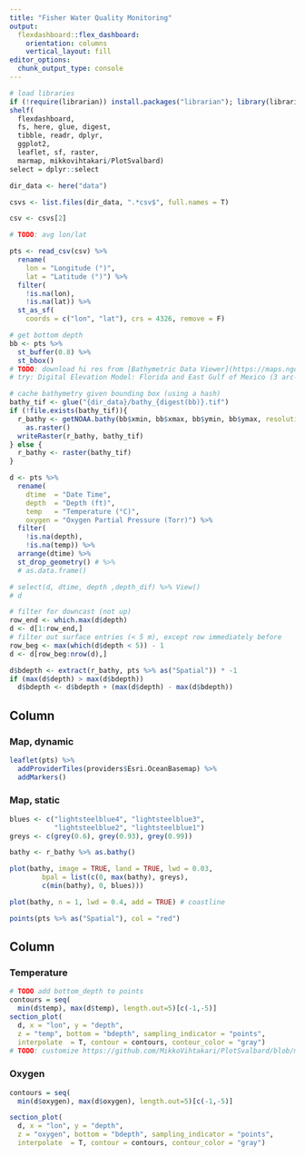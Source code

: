 ```yaml
---
title: "Fisher Water Quality Monitoring"
output: 
  flexdashboard::flex_dashboard:
    orientation: columns
    vertical_layout: fill
editor_options: 
  chunk_output_type: console
---
```


```r
# load libraries
if (!require(librarian)) install.packages("librarian"); library(librarian)
shelf(
  flexdashboard,
  fs, here, glue, digest,
  tibble, readr, dplyr,
  ggplot2,
  leaflet, sf, raster,
  marmap, mikkovihtakari/PlotSvalbard)
select = dplyr::select

dir_data <- here("data")

csvs <- list.files(dir_data, ".*csv$", full.names = T)

csv <- csvs[2]

# TODO: avg lon/lat

pts <- read_csv(csv) %>%
  rename(
    lon = "Longitude (°)", 
    lat = "Latitude (°)") %>% 
  filter(
    !is.na(lon),
    !is.na(lat)) %>% 
  st_as_sf(
    coords = c("lon", "lat"), crs = 4326, remove = F)

# get bottom depth
bb <- pts %>% 
  st_buffer(0.8) %>% 
  st_bbox()
# TODO: download hi res from [Bathymetric Data Viewer](https://maps.ngdc.noaa.gov/viewers/bathymetry/)
# try: Digital Elevation Model: Florida and East Gulf of Mexico (3 arc-second)

# cache bathymetry given bounding box (using a hash)
bathy_tif <- glue("{dir_data}/bathy_{digest(bb)}.tif")
if (!file.exists(bathy_tif)){
  r_bathy <- getNOAA.bathy(bb$xmin, bb$xmax, bb$ymin, bb$ymax, resolution = 1) %>% 
    as.raster()
  writeRaster(r_bathy, bathy_tif)  
} else {
  r_bathy <- raster(bathy_tif)
}

d <- pts %>%
  rename(
    dtime  = "Date Time",
    depth  = "Depth (ft)",
    temp   = "Temperature (°C)",
    oxygen = "Oxygen Partial Pressure (Torr)") %>% 
  filter(
    !is.na(depth),
    !is.na(temp)) %>% 
  arrange(dtime) %>% 
  st_drop_geometry() # %>% 
  # as.data.frame()

# select(d, dtime, depth ,depth_dif) %>% View()
# d

# filter for downcast (not up)
row_end <- which.max(d$depth)
d <- d[1:row_end,]
# filter out surface entries (< 5 m), except row immediately before
row_beg <- max(which(d$depth < 5)) - 1
d <- d[row_beg:nrow(d),]

d$bdepth <- extract(r_bathy, pts %>% as("Spatial")) * -1
if (max(d$depth) > max(d$bdepth))
  d$bdepth <- d$bdepth + (max(d$depth) - max(d$bdepth))
```

Column {.tabset data-width=650}
-----------------------------------------------------------------------

### Map, dynamic

```r
leaflet(pts) %>% 
  addProviderTiles(providers$Esri.OceanBasemap) %>% 
  addMarkers()
```

### Map, static

```r
blues <- c("lightsteelblue4", "lightsteelblue3",
           "lightsteelblue2", "lightsteelblue1")
greys <- c(grey(0.6), grey(0.93), grey(0.99))

bathy <- r_bathy %>% as.bathy()

plot(bathy, image = TRUE, land = TRUE, lwd = 0.03,
        bpal = list(c(0, max(bathy), greys),
        c(min(bathy), 0, blues)))

plot(bathy, n = 1, lwd = 0.4, add = TRUE) # coastline

points(pts %>% as("Spatial"), col = "red")
```


Column {data-width=350}
-----------------------------------------------------------------------

### Temperature

```r
# TODO add bottom_depth to points
contours = seq(
  min(d$temp), max(d$temp), length.out=5)[c(-1,-5)]
section_plot(
  d, x = "lon", y = "depth", 
  z = "temp", bottom = "bdepth", sampling_indicator = "points",
  interpolate  = T, contour = contours, contour_color = "gray")
# TODO: customize https://github.com/MikkoVihtakari/PlotSvalbard/blob/master/R/section_plot.R
```

### Oxygen

```r
contours = seq(
  min(d$oxygen), max(d$oxygen), length.out=5)[c(-1,-5)]

section_plot(
  d, x = "lon", y = "depth", 
  z = "oxygen", bottom = "bdepth", sampling_indicator = "points",
  interpolate  = T, contour = contours, contour_color = "gray")
```

